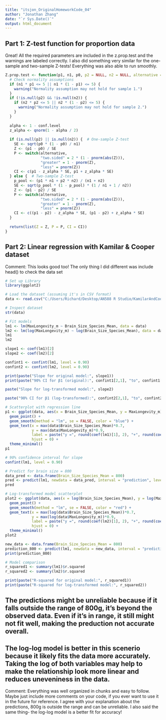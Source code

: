 ```yaml
---
title: "itsjon_OriginalHomeworkCode_04"
author: "Jonathan Zhang"
date: "`r Sys.Date()`"
output: html_document
---
```


## Part 1: Z-test function for proportion data
Great! All the required parameters are included in the z.prop.test and the warnings are labeled correctly. I also did something very similar for the one-sample and two-sample Z-tests! Everything was also able to run smoothly. 
```r
Z.prop.test <- function(p1, n1, p0, p2 = NULL, n2 = NULL, alternative = "two.sided", conf.level = 0.95) {     
  # Check normality assumptions
  if (n1 * p1 <= 5 || n1 * (1 - p1) <= 5) {
    warning("Normality assumption may not hold for sample 1.")
  }
  if (!is.null(p2) && !is.null(n2)) {
    if (n2 * p2 <= 5 || n2 * (1 - p2) <= 5) {
      warning("Normality assumption may not hold for sample 2.")
    }
  }
  
  alpha <- 1 - conf.level
  z_alpha <- qnorm(1 - alpha / 2)
  
  if (is.null(p2) || is.null(n2)) {  # One-sample Z-test
    SE <- sqrt(p0 * (1 - p0) / n1)
    Z <- (p1 - p0) / SE
    P <- switch(alternative,
                "two.sided" = 2 * (1 - pnorm(abs(Z))),
                "greater" = 1 - pnorm(Z),
                "less" = pnorm(Z))
    CI <- c(p1 - z_alpha * SE, p1 + z_alpha * SE)
  } else {  # Two-sample Z-test
    p_pool <- (p1 * n1 + p2 * n2) / (n1 + n2)
    SE <- sqrt(p_pool * (1 - p_pool) * (1 / n1 + 1 / n2))
    Z <- (p1 - p2) / SE
    P <- switch(alternative,
                "two.sided" = 2 * (1 - pnorm(abs(Z))),
                "greater" = 1 - pnorm(Z),
                "less" = pnorm(Z))
    CI <- c((p1 - p2) - z_alpha * SE, (p1 - p2) + z_alpha * SE)
  }
  
  return(list(Z = Z, P = P, CI = CI))
}
```

## Part 2: Linear regression with Kamilar & Cooper dataset
Comment: This looks good too! The only thing I did different was include head() to check the data set 
```r
# Set up Library
library(ggplot2)

# Load the dataset (assuming it's in CSV format)
data <- read.csv("C:/Users/Richard/Desktop/AN588 R Studio/KamilarAndCooperData.csv")

# Inspect dataset
str(data)
```

```r
# Fit models
lm1 <- lm(MaxLongevity_m ~ Brain_Size_Species_Mean, data = data)
lm2 <- lm(log(MaxLongevity_m) ~ log(Brain_Size_Species_Mean), data = data)
lm1
lm2

slope1 <- coef(lm1)[2]
slope2 <- coef(lm2)[2]

confint1 <- confint(lm1, level = 0.90)
confint2 <- confint(lm2, level = 0.90)

print(paste("Slope for original model:", slope1))
print(paste("90% CI for β1 (original):", confint1[2,1], "to", confint1[2,2]))

paste("Slope for log-transformed model:", slope2)

paste("90% CI for β1 (log-transformed):", confint2[2,1], "to", confint2[2,2])
```

```r
# Scatterplot with regression line
p1 <- ggplot(data, aes(x = Brain_Size_Species_Mean, y = MaxLongevity_m)) +
  geom_point() +
  geom_smooth(method = "lm", se = FALSE, color = "blue") +
  geom_text(x = max(data$Brain_Size_Species_Mean)*0.7, 
            y = max(data$MaxLongevity_m)*0.9, 
            label = paste("y =", round(coef(lm1)[1], 2), "+", round(coef(lm1)[2], 2), "x"), 
            hjust = 0) +
  theme_minimal()
p1
```

```r
# 90% confidence interval for slope
confint(lm1, level = 0.90)

# Predict for brain size = 800
data_pred <- data.frame(Brain_Size_Species_Mean = 800)
pred <- predict(lm1, newdata = data_pred, interval = "prediction", level = 0.90)
pred
```

```r
# Log-transformed model scatterplot
plot2 <- ggplot(data, aes(x = log(Brain_Size_Species_Mean), y = log(MaxLongevity_m))) +
  geom_point() +
  geom_smooth(method = "lm", se = FALSE, color = "red") +
  geom_text(x = max(log(data$Brain_Size_Species_Mean))*0.7, 
            y = max(log(data$MaxLongevity_m))*0.9, 
            label = paste("y =", round(coef(lm2)[1], 2), "+", round(coef(lm2)[2], 2), "x"), 
            hjust = 0) +
  theme_minimal()
plot2
```

```r
new_data <- data.frame(Brain_Size_Species_Mean = 800)
prediction_800 <- predict(lm1, newdata = new_data, interval = "prediction", level = 0.90)
print(prediction_800)
```

```r
# Model comparison
r_squared1 <- summary(lm1)$r.squared
r_squared2 <- summary(lm2)$r.squared

print(paste("R-squared for original model:", r_squared1))
print(paste("R-squared for log-transformed model:", r_squared2))
```

## The predictions might be unreliable because if it falls outside the range of 800g, it's beyond the observed data. Even if it's in range, it still might not fit well, making the preduction not accurate overall.

## The log-log model is better in this scenerio because it likely fits the data more accurately. Taking the log of both variables may help to make the relationship look more linear and reduces uneveniness in the data.

Comment: Everything was well organized in chunks and easy to follow. Maybe just include more comments on your code, if you ever want to use it in the future for reference. 
I agree with your explanation about the predictions, 800g is outside the range and can be unreliable. I also said the same thing- the log-log model is a better fit for accuracy! 
